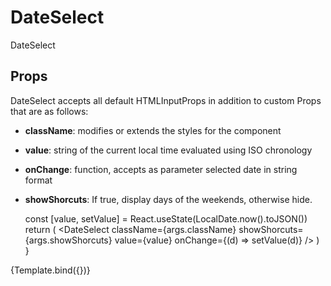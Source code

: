 
<Meta title="components/molecules/DateSelect" decorators={[withDesign]} />

# DateSelect

DateSelect

## Props

DateSelect accepts all default HTMLInputProps in addition to custom Props that are as follows:

- <b>className</b>: modifies or extends the styles for the component
- <b>value</b>: string of the current local time evaluated using ISO chronology
- <b>onChange</b>: function, accepts as parameter selected date in string format
- <b>showShorcuts</b>: If true, display days of the weekends, otherwise hide.

  const [value, setValue] = React.useState(LocalDate.now().toJSON())
  return (
    <DateSelect
      className={args.className}
      showShorcuts={args.showShorcuts}
      value={value}
      onChange={(d) => setValue(d)}
    />
  )
}

<Canvas>
  <Story
    name="DateSelect"
    parameters={{
      design: {
        type: 'figma',
        url: '',
      },
    }}
    args={{
      className: '',
      showShorcuts: true,
    }}
  >
    {Template.bind({})}
  </Story>
</Canvas>

<ArgsTable of={DateSelect} />
